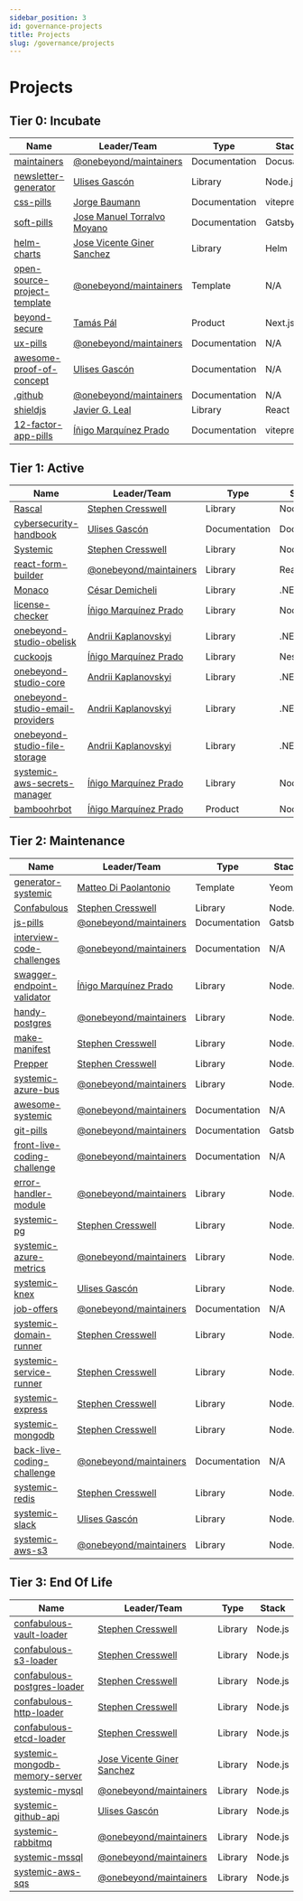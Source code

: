 ```yaml
---
sidebar_position: 3
id: governance-projects
title: Projects
slug: /governance/projects
---
```


# Projects


## Tier 0: Incubate

Name | Leader/Team | Type | Stack
|---|---|---|---|
| [maintainers](https://github.com/onebeyond/maintainers) | [@onebeyond/maintainers](https://github.com/orgs/onebeyond/teams/maintainers) | Documentation | Docusarus |
| [newsletter-generator](https://github.com/onebeyond/newsletter-generator) | [Ulises Gascón](https://github.com/UlisesGascon) | Library | Node.js |
| [css-pills](https://github.com/onebeyond/css-pills) | [Jorge Baumann](https://github.com/baumannzone) | Documentation | vitepress |
| [soft-pills](https://github.com/onebeyond/soft-pills) | [Jose Manuel Torralvo Moyano](https://github.com/jmtorralvo) | Documentation | Gatsby |
| [helm-charts](https://github.com/onebeyond/helm-charts) | [Jose Vicente Giner Sanchez](https://github.com/GentooXativa) | Library | Helm |
| [open-source-project-template](https://github.com/onebeyond/open-source-project-template) | [@onebeyond/maintainers](https://github.com/orgs/onebeyond/teams/maintainers) | Template | N/A |
| [beyond-secure](https://github.com/onebeyond/beyond-secure) | [Tamás Pál](https://github.com/pal-tamas) | Product | Next.js |
| [ux-pills](https://github.com/onebeyond/ux-pills) | [@onebeyond/maintainers](https://github.com/orgs/onebeyond/teams/maintainers) | Documentation | N/A |
| [awesome-proof-of-concept](https://github.com/onebeyond/awesome-proof-of-concept) | [Ulises Gascón](https://github.com/UlisesGascon) | Documentation | N/A |
| [.github](https://github.com/onebeyond/.github) | [@onebeyond/maintainers](https://github.com/orgs/onebeyond/teams/maintainers) | Documentation | N/A |
| [shieldjs](https://github.com/onebeyond/shieldjs) | [Javier G. Leal](https://github.com/jgleal) | Library | React |
| [12-factor-app-pills](https://github.com/onebeyond/12-factor-app-pills) | [Íñigo Marquínez Prado](https://github.com/inigomarquinez) | Documentation | vitepress |



## Tier 1: Active

Name | Leader/Team | Type | Stack
|---|---|---|---|
| [Rascal](https://github.com/onebeyond/rascal) | [Stephen Cresswell](https://github.com/cressie176) | Library | Node.js |
| [cybersecurity-handbook](https://github.com/onebeyond/cybersecurity-handbook) | [Ulises Gascón](https://github.com/UlisesGascon) | Documentation | Docusarus |
| [Systemic](https://github.com/onebeyond/systemic) | [Stephen Cresswell](https://github.com/cressie176) | Library | Node.js |
| [react-form-builder](https://github.com/onebeyond/react-form-builder) | [@onebeyond/maintainers](https://github.com/orgs/onebeyond/teams/maintainers) | Library | React |
| [Monaco](https://github.com/onebeyond/monaco) | [César Demicheli](https://github.com/CesarD) | Library | .NET |
| [license-checker](https://github.com/onebeyond/license-checker) | [Íñigo Marquínez Prado](https://github.com/inigomarquinez) | Library | Node.js |
| [onebeyond-studio-obelisk](https://github.com/onebeyond/onebeyond-studio-obelisk) | [Andrii Kaplanovskyi](https://github.com/andriikaplanovskyi) | Library | .NET |
| [cuckoojs](https://github.com/onebeyond/cuckoojs) | [Íñigo Marquínez Prado](https://github.com/inigomarquinez) | Library | NestJS |
| [onebeyond-studio-core](https://github.com/onebeyond/onebeyond-studio-core) | [Andrii Kaplanovskyi](https://github.com/andriikaplanovskyi) | Library | .NET |
| [onebeyond-studio-email-providers](https://github.com/onebeyond/onebeyond-studio-email-providers) | [Andrii Kaplanovskyi](https://github.com/andriikaplanovskyi) | Library | .NET |
| [onebeyond-studio-file-storage](https://github.com/onebeyond/onebeyond-studio-file-storage) | [Andrii Kaplanovskyi](https://github.com/andriikaplanovskyi) | Library | .NET |
| [systemic-aws-secrets-manager](https://github.com/onebeyond/systemic-aws-secrets-manager) | [Íñigo Marquínez Prado](https://github.com/inigomarquinez) | Library | Node.js |
| [bamboohrbot](https://github.com/onebeyond/bamboohrbot) | [Íñigo Marquínez Prado](https://github.com/inigomarquinez) | Product | Node.js |


## Tier 2: Maintenance

Name | Leader/Team | Type | Stack
|---|---|---|---|
| [generator-systemic](https://github.com/onebeyond/generator-systemic) | [Matteo Di Paolantonio](https://github.com/MatteoDiPaolo) | Template | Yeoman |
| [Confabulous](https://github.com/onebeyond/confabulous) | [Stephen Cresswell](https://github.com/cressie176) | Library | Node.js |
| [js-pills](https://github.com/onebeyond/js-pills) | [@onebeyond/maintainers](https://github.com/orgs/onebeyond/teams/maintainers) | Documentation | Gatsby |
| [interview-code-challenges](https://github.com/onebeyond/interview-code-challenges) | [@onebeyond/maintainers](https://github.com/orgs/onebeyond/teams/maintainers) | Documentation | N/A |
| [swagger-endpoint-validator](https://github.com/onebeyond/swagger-endpoint-validator) | [Íñigo Marquínez Prado](https://github.com/inigomarquinez) | Library | Node.js |
| [handy-postgres](https://github.com/onebeyond/handy-postgres) | [@onebeyond/maintainers](https://github.com/orgs/onebeyond/teams/maintainers) | Library | Node.js |
| [make-manifest](https://github.com/onebeyond/make-manifest) | [Stephen Cresswell](https://github.com/cressie176) | Library | Node.js |
| [Prepper](https://github.com/onebeyond/prepper) | [Stephen Cresswell](https://github.com/cressie176) | Library | Node.js |
| [systemic-azure-bus](https://github.com/onebeyond/systemic-azure-bus) | [@onebeyond/maintainers](https://github.com/orgs/onebeyond/teams/maintainers) | Library | Node.js |
| [awesome-systemic](https://github.com/onebeyond/awesome-systemic) | [@onebeyond/maintainers](https://github.com/orgs/onebeyond/teams/maintainers) | Documentation | N/A |
| [git-pills](https://github.com/onebeyond/git-pills) | [@onebeyond/maintainers](https://github.com/orgs/onebeyond/teams/maintainers) | Documentation | Gatsby |
| [front-live-coding-challenge](https://github.com/onebeyond/front-live-coding-challenge) | [@onebeyond/maintainers](https://github.com/orgs/onebeyond/teams/maintainers) | Documentation | N/A |
| [error-handler-module](https://github.com/onebeyond/error-handler-module) | [@onebeyond/maintainers](https://github.com/orgs/onebeyond/teams/maintainers) | Library | Node.js |
| [systemic-pg](https://github.com/onebeyond/systemic-pg) | [Stephen Cresswell](https://github.com/cressie176) | Library | Node.js |
| [systemic-azure-metrics](https://github.com/onebeyond/systemic-azure-metrics) | [@onebeyond/maintainers](https://github.com/orgs/onebeyond/teams/maintainers) | Library | Node.js |
| [systemic-knex](https://github.com/onebeyond/systemic-knex) | [Ulises Gascón](https://github.com/UlisesGascon) | Library | Node.js |
| [job-offers](https://github.com/onebeyond/job-offers) | [@onebeyond/maintainers](https://github.com/orgs/onebeyond/teams/maintainers) | Documentation | N/A |
| [systemic-domain-runner](https://github.com/onebeyond/systemic-domain-runner) | [Stephen Cresswell](https://github.com/cressie176) | Library | Node.js |
| [systemic-service-runner](https://github.com/onebeyond/systemic-service-runner) | [Stephen Cresswell](https://github.com/cressie176) | Library | Node.js |
| [systemic-express](https://github.com/onebeyond/systemic-express) | [Stephen Cresswell](https://github.com/cressie176) | Library | Node.js |
| [systemic-mongodb](https://github.com/onebeyond/systemic-mongodb) | [Stephen Cresswell](https://github.com/cressie176) | Library | Node.js |
| [back-live-coding-challenge](https://github.com/onebeyond/back-live-coding-challenge) | [@onebeyond/maintainers](https://github.com/orgs/onebeyond/teams/maintainers) | Documentation | N/A |
| [systemic-redis](https://github.com/onebeyond/systemic-redis) | [Stephen Cresswell](https://github.com/cressie176) | Library | Node.js |
| [systemic-slack](https://github.com/onebeyond/systemic-slack) | [Ulises Gascón](https://github.com/UlisesGascon) | Library | Node.js |
| [systemic-aws-s3](https://github.com/onebeyond/systemic-aws-s3) | [@onebeyond/maintainers](https://github.com/orgs/onebeyond/teams/maintainers) | Library | Node.js |


## Tier 3: End Of Life

Name | Leader/Team | Type | Stack
|---|---|---|---|
| [confabulous-vault-loader](https://github.com/onebeyond/confabulous-vault-loader) | [Stephen Cresswell](https://github.com/cressie176) | Library | Node.js |
| [confabulous-s3-loader](https://github.com/onebeyond/confabulous-s3-loader) | [Stephen Cresswell](https://github.com/cressie176) | Library | Node.js |
| [confabulous-postgres-loader](https://github.com/onebeyond/confabulous-postgres-loader) | [Stephen Cresswell](https://github.com/cressie176) | Library | Node.js |
| [confabulous-http-loader](https://github.com/onebeyond/confabulous-http-loader) | [Stephen Cresswell](https://github.com/cressie176) | Library | Node.js |
| [confabulous-etcd-loader](https://github.com/onebeyond/confabulous-etcd-loader) | [Stephen Cresswell](https://github.com/cressie176) | Library | Node.js |
| [systemic-mongodb-memory-server](https://github.com/onebeyond/systemic-mongodb-memory-server) | [Jose Vicente Giner Sanchez](https://github.com/GentooXativa) | Library | Node.js |
| [systemic-mysql](https://github.com/onebeyond/systemic-mysql) | [@onebeyond/maintainers](https://github.com/orgs/onebeyond/teams/maintainers) | Library | Node.js |
| [systemic-github-api](https://github.com/onebeyond/systemic-github-api) | [Ulises Gascón](https://github.com/UlisesGascon) | Library | Node.js |
| [systemic-rabbitmq](https://github.com/onebeyond/systemic-rabbitmq) | [@onebeyond/maintainers](https://github.com/orgs/onebeyond/teams/maintainers) | Library | Node.js |
| [systemic-mssql](https://github.com/onebeyond/systemic-mssql) | [@onebeyond/maintainers](https://github.com/orgs/onebeyond/teams/maintainers) | Library | Node.js |
| [systemic-aws-sqs](https://github.com/onebeyond/systemic-aws-sqs) | [@onebeyond/maintainers](https://github.com/orgs/onebeyond/teams/maintainers) | Library | Node.js |